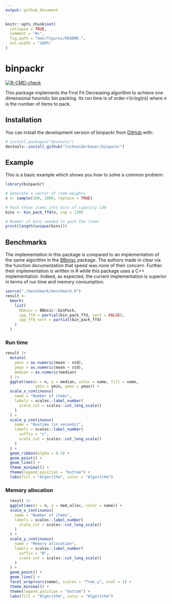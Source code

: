 ```yaml
---
output: github_document
---
```


<!-- README.md is generated from README.Rmd. Please edit that file -->

```r
knitr::opts_chunk$set(
  collapse = TRUE,
  comment = "#>",
  fig.path = "man/figures/README-",
  out.width = "100%"
)
```

# binpackr

<!-- badges: start -->

[![R-CMD-check](https://github.com/lschneiderbauer/binpackr/actions/workflows/R-CMD-check.yaml/badge.svg)](https://github.com/lschneiderbauer/binpackr/actions/workflows/R-CMD-check.yaml)

<!-- badges: end -->

This package implements the First Fit Decreasing algorithm to achieve one dimensional heuristic bin packing. Its run time is of order $\mathcal{O}(n\,log(n))$ where $n$ is the number of items to pack.

## Installation

You can install the development version of binpackr from [GitHub](https://github.com/) with:

``` r
# install.packages("devtools")
devtools::install_github("lschneiderbauer/binpackr")
```

## Example

This is a basic example which shows you how to solve a common problem:

```r
library(binpackr)

# Generate a vector of item weights
x <- sample(100, 1000, replace = TRUE)

# Pack those items into bins of capacity 130
bins <- bin_pack_ffd(x, cap = 130)

# Number of bins needed to pack the items
print(length(unique(bins)))
```

## Benchmarks

The implementation in this package is compared to an implementation of the same algorithm in the [BBmisc](https://github.com/berndbischl/BBmisc) package. The authors made in clear via the function documentation that speed was none of their concern. Further their implementation is written in R while this package uses a C++ implementation. Indeed, as expected, the current implementation is superior in terms of run time and memory consumption.

```r
source("./benchmark/benchmark.R")
result <-
  bmark(
    list(
      bbmisc = BBmisc::binPack,
      cpp_ffd = partial(bin_pack_ffd, sort = FALSE),
      cpp_ffd_sort = partial(bin_pack_ffd)
    )
  )
```

### Run time

```r
result |>
  mutate(
    ymin = as.numeric(mean - std),
    ymax = as.numeric(mean + std),
    median = as.numeric(median)
  ) |>
  ggplot(aes(x = n, y = median, color = name, fill = name,
             ymin = ymin, ymax = ymax)) +
  scale_x_continuous(
    name = "Number of items",
    labels = scales::label_number(
      scale_cut = scales::cut_long_scale()
    )
  ) +
  scale_y_continuous(
    name = "Runtime (in seconds)",
    labels = scales::label_number(
      suffix = "s",
      scale_cut = scales::cut_long_scale()
    )
  ) +
  geom_ribbon(alpha = 0.3) +
  geom_point() +
  geom_line() +
  theme_minimal() +
  theme(legend.position = "bottom") +
  labs(fill = "Algorithm", color = "Algorithm")
```

### Memory allocation

```r
  result |>
  ggplot(aes(x = n, y = mem_alloc, color = name)) +
  scale_x_continuous(
    name = "Number of items",
    labels = scales::label_number(
      scale_cut = scales::cut_long_scale()
    )
  ) +
  scale_y_continuous(
    name = "Memory allocation",
    labels = scales::label_number(
      suffix = "B",
      scale_cut = scales::cut_long_scale()
    )
  ) +
  geom_point() +
  geom_line() +
  facet_wrap(vars(name), scales = "free_y", ncol = 1) +
  theme_minimal() +
  theme(legend.position = "bottom") +
  labs(fill = "Algorithm", color = "Algorithm")

```
